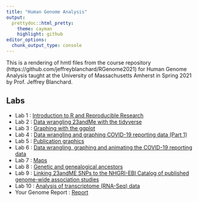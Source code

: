 ```yaml
---
title: "Human Genome Analysis"
output:
  prettydoc::html_pretty:
    theme: cayman
    highlight: github
editor_options: 
  chunk_output_type: console
---
```


This is a rendering of hmtl files from the course repository  (https://github.com/jeffreyblanchard/RGenome2021) for Human Genome Analysis taught at the University of Massachusetts Amherst in Spring 2021 by Prof. Jeffrey Blanchard.

## Labs

* Lab 1 : [Introduction to R and Reproducible Research](HumGen_Lab1_intro.html)
* Lab 2 : [Data wrangling 23andMe with the tidyverse](HumGen_Lab2_datawrangle.html)
* Lab 3 : [Graphing with the ggplot](HumGen_Lab3_datavis.html)
* Lab 4 : [Data wrangling and graphing COVID-19 reporting data (Part 1)](HumGen_Lab4_datavis.html)
* Lab 5 : [Publication graphics](HumGen_Lab5_pub_graphics.html)
* Lab 6 : [Data wrangling, graphing and animating the COVID-19 reporting data](HumGen_Lab6_datavis.html)
* Lab 7 : [Maps](HumGen_Lab7_maps.html)
* Lab 8 : [Genetic and genealogical ancestors](HumGen_Lab8_genetic_ancestors.html)
* Lab 9 : [Linking 23andME SNPs to the NHGRI-EBI Catalog of published genome-wide association studies](HumGen_Lab9_SNP.html)
* Lab 10 : [Analysis of transcriptome (RNA-Seq) data](HumGen_Lab10_rnaseq.html)
* Your Genome Report : [Report](HumGen_Report.html)
